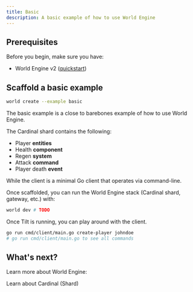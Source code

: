 ```yaml
---
title: Basic
description: A basic example of how to use World Engine
---
```


## Prerequisites

Before you begin, make sure you have:

- World Engine v2 ([quickstart](/quickstart))

## Scaffold a basic example

```bash
world create --example basic
```

The basic example is a close to barebones example of how to use World Engine.

The Cardinal shard contains the following:

- Player **entities**
- Health **component**
- Regen **system**
- Attack **command**
- Player death **event**

While the client is a minimal Go client that operates via command-line.

Once scaffolded, you can run the World Engine stack (Cardinal shard, gateway, etc.) with:

```bash
world dev # TODO
```

Once Tilt is running, you can play around with the client.

```bash
go run cmd/client/main.go create-player johndoe
# go run cmd/client/main.go to see all commands
```

## What's next?

Learn more about World Engine:

<CardGroup cols={2}>
  <Card title="Introduction to Cardinal (Shard)" icon="pen-to-square" href="/cardinal/introduction">
    Learn about Cardinal (Shard)
  </Card>
</CardGroup>
